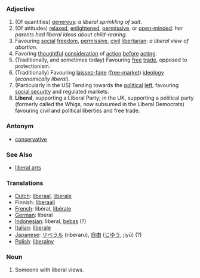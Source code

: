 === Adjective ===

# (Of quantities) [[generous]]: ''a liberal sprinkling of salt''.
# (Of attitudes) [[relaxed]], [[enlightened]], [[permissive]], or [[open-minded]]: ''her parents had liberal ideas about child-rearing''. 
# Favouring [[social]] [[freedom]], [[permissive]], [[civil]] [[libertarian]]: ''a liberal view of abortion''.
# Favoring [[thoughtful]] [[consideration]] of [[action]] [[before]] [[acting]].
# (Traditionally, and sometimes today) Favouring [[free]] [[trade]], opposed to protectionism.
# (Traditionally) Favouring [[laissez-faire]] ([[free-market]]) [[ideology]] (''economically liberal'').
# (Particularly in the US) Tending towards the [[political]] [[left]], favouring [[social security]] and regulated markets.
# '''Liberal''', supporting a Liberal Party; in the UK, supporting a political party (formerly called the Whigs, now subsumed in the Liberal Democrats) favouring civil and political liberties and free trade.

===Antonym===
*[[conservative]]

===See Also===
*[[liberal arts]]

=== Translations ===
*[[Dutch]]: [[liberaal]], [[liberale]]
*Finnish: [[liberaali]]
*[[French]]: libéral, [[libérale]]
*[[German]]: liberal
*[[Indonesian]]: liberal, [[bebas]] (?)
*[[Italian]]: [[liberale]]
*[[Japanese]]: [[リベラル]] (riberaru), [[自由]] ([[じゆう]], jiyū) (?)
*[[Polish]]: [[liberalny]]

=== Noun ===

# Someone with liberal views.